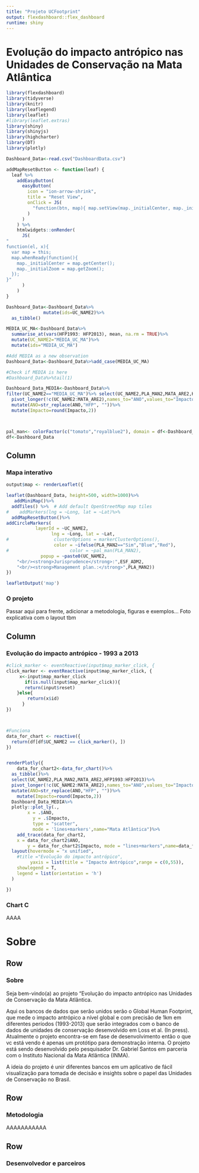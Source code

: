 ```yaml
---
title: "Projeto UCFootprint"
output: flexdashboard::flex_dashboard
runtime: shiny
---
```


Evolução do impacto antrópico nas Unidades de Conservação na Mata Atlântica
=====================================
```r
library(flexdashboard)
library(tidyverse)
library(knitr)
library(leaflegend)
library(leaflet)
#library(leaflet.extras)
library(shiny)
library(shinyjs)
library(highcharter)
library(DT)
library(plotly)

Dashboard_Data<-read.csv("DashboardData.csv")
```

```r
addMapResetButton <- function(leaf) {
  leaf %>%
    addEasyButton(
      easyButton(
        icon = "ion-arrow-shrink", 
        title = "Reset View", 
        onClick = JS(
          "function(btn, map){ map.setView(map._initialCenter, map._initialZoom); }"
        )
      )
    ) %>% 
    htmlwidgets::onRender(
      JS(
"
function(el, x){ 
  var map = this; 
  map.whenReady(function(){
    map._initialCenter = map.getCenter(); 
    map._initialZoom = map.getZoom();
  });
}"
      )
    )
}
```

```r
Dashboard_Data<-Dashboard_Data%>%
              mutate(ids=UC_NAME2)%>%
  as_tibble()

MEDIA_UC_MA<-Dashboard_Data%>%
  summarise_at(vars(HFP1993: HFP2013), mean, na.rm = TRUE)%>%
  mutate(UC_NAME2="MEDIA_UC_MA")%>%
  mutate(ids="MEDIA_UC_MA")

#Add MEDIA as a new observation
Dashboard_Data<-Dashboard_Data%>%add_case(MEDIA_UC_MA)

#Check if MEDIA is here
#Dashboard_Data%>%tail(1)

Dashboard_Data_MEDIA<-Dashboard_Data%>%
filter(UC_NAME2=="MEDIA_UC_MA")%>% select(UC_NAME2,PLA_MAN2,MATA_ARE2,HFP1993:HFP2013)%>%
  pivot_longer(!c(UC_NAME2:MATA_ARE2),names_to="ANO",values_to="Impacto")%>%
  mutate(ANO=str_replace(ANO,"HFP", ""))%>%
  mutate(Impacto=round(Impacto,2))



pal_man<- colorFactor(c("tomato","royalblue2"), domain = df<-Dashboard_Data$PLA_MAN2)
df<-Dashboard_Data
```


Column {.tabset}
-----------------------------------------------------------------------

### Mapa interativo

```r
output$map <- renderLeaflet({

leaflet(Dashboard_Data, height=500, width=1000)%>%
   addMiniMap()%>%
  addTiles() %>%  # Add default OpenStreetMap map tiles
#    addMarkers(lng = ~Long, lat = ~Lat)%>%
  addMapResetButton()%>%
addCircleMarkers(
           layerId = ~UC_NAME2, 
                 lng = ~Long, lat = ~Lat,
#                 clusterOptions = markerClusterOptions(),
                  color = ~ifelse(PLA_MAN2=="Sim","Blue","Red"),
#                       color = ~pal_man(PLA_MAN2),
             popup = ~paste0(UC_NAME2,
	"<br/><strong>Jurisprudence</strong>:",ESF_ADM2,
	"<br/><strong>Management plan.:</strong>",PLA_MAN2))
})

leafletOutput('map')  
```



### O projeto


Passar aqui para frente, adicionar a metodologia, figuras e exemplos...
Foto explicativa com o layout tbm



Column {data-width=350, height=450}
-----------------------------------------------------------------------

### Evolução do impacto antrópico - 1993 a 2013


```r

#click_marker <- eventReactive(input$map_marker_click, {
click_marker <- eventReactive(input$map_marker_click, {
     x<-input$map_marker_click
       if(is.null(input$map_marker_click)){
       return(input$reset) 
    }else{
        return(x$id)
      }
})



#Funciona
data_for_chart <- reactive({
  return(df[df$UC_NAME2 == click_marker(), ])
})


renderPlotly({
    data_for_chart2<-data_for_chart()%>%
  as_tibble()%>%
  select(UC_NAME2,PLA_MAN2,MATA_ARE2,HFP1993:HFP2013)%>%
  pivot_longer(!c(UC_NAME2:MATA_ARE2),names_to="ANO",values_to="Impacto")%>%
  mutate(ANO=str_replace(ANO,"HFP", ""))%>%
    mutate(Impacto=round(Impacto,2))
  Dashboard_Data_MEDIA%>%
  plotly::plot_ly(.,
        x = .$ANO,
          y = .$Impacto,
          type = "scatter",
          mode = 'lines+markers',name="Mata Atlântica")%>%
    add_trace(data_for_chart2, 
	x = data_for_chart2$ANO, 
		y = data_for_chart2$Impacto, mode = "lines+markers",name=data_for_chart2$UC_NAME2) %>%
  layout(hovermode = "x unified",
    #title ="Evolução do impacto antrópico",
         yaxis = list(title = "Impacto Antrópico",range = c(0,55)),
    showlegend = T, 
    legend = list(orientation = 'h')
  )

})

```


### Chart C

AAAA




Sobre {data-orientation=rows}
=====================================



Row {data-height=600}
-----------------------------------------------------------------------

### Sobre
Seja bem-vindo(a) ao projeto "Evolução do impacto antrópico nas Unidades de Conservação da Mata Atlântica. 

Aqui os bancos de dados que serão unidos serão o Global Human Footprint, que mede o impacto antrópico a nível global e com precisão de 1km em diferentes períodos (1993-2013) que serão integrados com o banco de dados de unidades de conservação desenvolvido em Loss et al. (In press). Atualmente o projeto encontra-se em fase de desenvolvimento então o que vc está vendo é apenas um protótipo para demonstração interna. O projeto está sendo desenvolvido pelo pesquisador Dr. Gabriel Santos em parceria com o Instituto Nacional da Mata Atlântica (INMA).

A ideia do projeto é unir diferentes bancos em um aplicativo de fácil visualização para tomada de decisão e insights sobre o papel das Unidades de Conservação no Brasil.




Row {data-height=600}
-----------------------------------------------------------------------

### Metodologia


AAAAAAAAAAA



Row {data-height=600}
-----------------------------------------------------------------------
### Desenvolvedor e parceiros